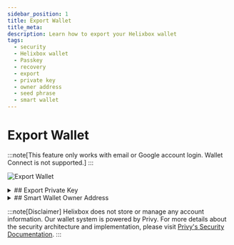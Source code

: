 ```yaml
---
sidebar_position: 1
title: Export Wallet
title_meta:
description: Learn how to export your Helixbox wallet
tags:
  - security
  - Helixbox wallet
  - Passkey
  - recovery
  - export
  - private key
  - owner address
  - seed phrase
  - smart wallet
---
```


# Export Wallet

:::note[This feature only works with email or Google account login. Wallet Connect is not supported.]
:::

![Export Wallet](../assets/exprot_wallet/exprot_wallet1.png)

<details>
<summary>
## Export Private Key
</summary>

To export your wallet's private key or seed phrase:
1. Access your account settings by clicking on your avatar in the top right corner
2. Click on "Export Private Key" in the menu
3. A secure modal will appear where you can:
   - View and copy your private key
   - View and copy your seed phrase

:::danger[Important!!!]
- Never share your private key or seed phrase with anyone
- Make sure you are in a secure environment before exporting
- Store your private key and seed phrase safely offline
:::


</details>

<details>

<summary>
## Smart Wallet Owner Address
</summary>

To get your smart wallet owner address:
1. Access your account settings by clicking on your avatar in the top right corner
2. The address following your login provider is your smart wallet owner address
3. You can click the copy icon to copy the address

</details>

:::note[Disclaimer]
Helixbox does not store or manage any account information. Our wallet system is powered by Privy. For more details about the security architecture and implementation, please visit [Privy's Security Documentation](https://docs.privy.io/guide/security/).
:::